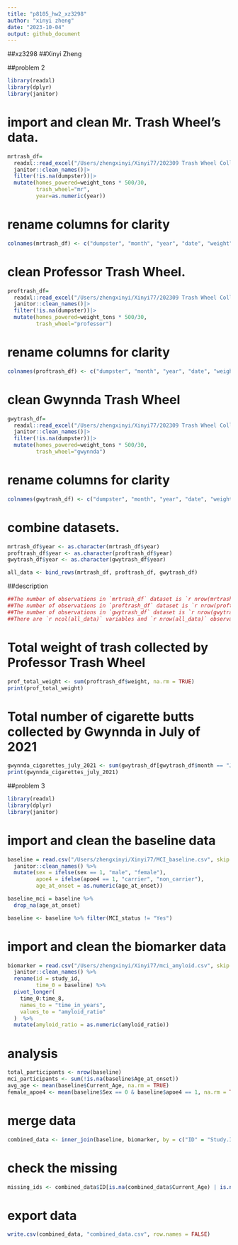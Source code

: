 ```yaml
---
title: "p8105_hw2_xz3298"
author: "xinyi zheng"
date: "2023-10-04"
output: github_document
---
```


##xz3298
##Xinyi Zheng

##problem 2
```r
library(readxl)
library(dplyr)
library(janitor)
```

# import and clean Mr. Trash Wheel's data.
```r
mrtrash_df=
  readxl::read_excel("/Users/zhengxinyi/Xinyi77/202309 Trash Wheel Collection Data.xlsx", sheet= "Mr. Trash Wheel", range = "A2:N550", skip = 2)|>
  janitor::clean_names()|>
  filter(!is.na(dumpster))|>
  mutate(homes_powered=weight_tons * 500/30,
         trash_wheel="mr",
         year=as.numeric(year))
```

# rename columns for clarity
```r
colnames(mrtrash_df) <- c("dumpster", "month", "year", "date", "weight", "volume", "plastic bottles", "polystyrene", "cigarette", "glass bottles", "grocery bags", "chip bags", "sports balls", "home powered")
```

# clean Professor Trash Wheel.
```r
proftrash_df=
  readxl::read_excel("/Users/zhengxinyi/Xinyi77/202309 Trash Wheel Collection Data.xlsx", sheet= "Professor Trash Wheel", range = "A2:M97", skip = 2)|>
  janitor::clean_names()|>
  filter(!is.na(dumpster))|>
  mutate(homes_powered=weight_tons * 500/30,
         trash_wheel="professor")
```

# rename columns for clarity
```r
colnames(proftrash_df) <- c("dumpster", "month", "year", "date", "weight", "volume", "plastic bottles", "polystyrene", "cigarette", "glass bottles", "grocery bags", "chip bags", "sports balls", "home powered")
```

# clean Gwynnda Trash Wheel
```r
gwytrash_df=
  readxl::read_excel("/Users/zhengxinyi/Xinyi77/202309 Trash Wheel Collection Data.xlsx", sheet= "Gwynnda Trash Wheel", range = "A2:K110", skip = 2)|>
  janitor::clean_names()|>
  filter(!is.na(dumpster))|>
  mutate(homes_powered=weight_tons * 500/30,
         trash_wheel="gwynnda")
```

# rename columns for clarity
```r
colnames(gwytrash_df) <- c("dumpster", "month", "year", "date", "weight", "volume", "plastic bottles", "polystyrene", "cigarette", "glass bottles", "grocery bags", "chip bags", "sports balls", "home powered")
```

# combine datasets.
```r
mrtrash_df$year <- as.character(mrtrash_df$year)
proftrash_df$year <- as.character(proftrash_df$year)
gwytrash_df$year <- as.character(gwytrash_df$year)

all_data <- bind_rows(mrtrash_df, proftrash_df, gwytrash_df)
```

##description
```r
##The number of observations in `mrtrash_df` dataset is `r nrow(mrtrash_df)`. The key variables include `dumpster`, `weight_tons`, and `homes_powered`.
##The number of observations in `proftrash_df` dataset is `r nrow(proftrash_df)`. The key variables include `dumpster`, `weight_tons`, and `homes_powered`.
##The number of observations in `gwytrash_df` dataset is `r nrow(gwytrash_df)`. The key variables include `cigarette_butts`, `weight`, and `homes_powered`.
##There are `r ncol(all_data)` variables and `r nrow(all_data)` observations in this combined dataset. The key variables include the types of the trash wheel, either `Mr`, `Professor`, or `Gwynnda`, `weight_tons`, `cigarette_butts`, and other similar items. 
```

# Total weight of trash collected by Professor Trash Wheel
```r
prof_total_weight <- sum(proftrash_df$weight, na.rm = TRUE)
print(prof_total_weight)
```
# Total number of cigarette butts collected by Gwynnda in July of 2021
```r
gwynnda_cigarettes_july_2021 <- sum(gwytrash_df[gwytrash_df$month == "July" & gwytrash_df$year == "2021",]$cigarette, na.rm = TRUE)
print(gwynnda_cigarettes_july_2021)
```


##problem 3
```r
library(readxl)
library(dplyr)
library(janitor)
```
# import and clean the baseline data
```r
baseline = read.csv("/Users/zhengxinyi/Xinyi77/MCI_baseline.csv", skip = 1) %>%
  janitor::clean_names() %>%
  mutate(sex = ifelse(sex == 1, "male", "female"),
         apoe4 = ifelse(apoe4 == 1, "carrier", "non_carrier"),
         age_at_onset = as.numeric(age_at_onset))

baseline_mci = baseline %>%
  drop_na(age_at_onset)

baseline <- baseline %>% filter(MCI_status != "Yes")
```
# import and clean the biomarker data
```r
biomarker = read.csv("/Users/zhengxinyi/Xinyi77/mci_amyloid.csv", skip = 1) %>%
  janitor::clean_names() %>%
  rename(id = study_id,
         time_0 = baseline) %>%
  pivot_longer(
    time_0:time_8, 
    names_to = "time_in_years",
    values_to = "amyloid_ratio"
  )  %>%
  mutate(amyloid_ratio = as.numeric(amyloid_ratio))
```
# analysis
```r
total_participants <- nrow(baseline)
mci_participants <- sum(!is.na(baseline$Age_at_onset))
avg_age <- mean(baseline$Current_Age, na.rm = TRUE)
female_apoe4 <- mean(baseline$Sex == 0 & baseline$apoe4 == 1, na.rm = TRUE)
```
# merge data
```r
combined_data <- inner_join(baseline, biomarker, by = c("ID" = "Study.ID"))
```
# check the missing
```r
missing_ids <- combined_data$ID[is.na(combined_data$Current_Age) | is.na(combined_data$Amyloid_42_40_Ratio)]
```
# export data
```r
write.csv(combined_data, "combined_data.csv", row.names = FALSE)
```